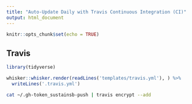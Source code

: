 ```yaml
---
title: "Auto-Update Daily with Travis Continuous Integration (CI)"
output: html_document
---
```


```r
knitr::opts_chunk$set(echo = TRUE)
```

## Travis

```r
library(tidyverse)

whisker::whisker.render(readLines('templates/travis.yml'), ) %>%
  writeLines('.travis.yml')
```


```bash
cat ~/.gh-token_sustainsb-push | travis encrypt --add
```